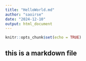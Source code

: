 ```yaml
---
title: "HelloWorld.md"
author: "saoirse"
date: "2024-12-10"
output: html_document
---
```


```r
knitr::opts_chunk$set(echo = TRUE)
```

## this is a markdown file